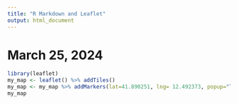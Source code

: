 ```yaml
---
title: "R Markdown and Leaflet"
output: html_document
---
```


# March 25, 2024

```r
library(leaflet)
my_map <- leaflet() %>% addTiles() 
my_map <- my_map %>% addMarkers(lat=41.890251, lng= 12.492373, popup="The Colosseum")
my_map
```